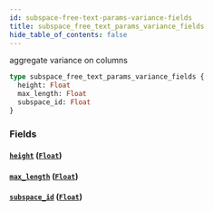 ```yaml
---
id: subspace-free-text-params-variance-fields
title: subspace_free_text_params_variance_fields
hide_table_of_contents: false
---
```


aggregate variance on columns

```graphql
type subspace_free_text_params_variance_fields {
  height: Float
  max_length: Float
  subspace_id: Float
}
```

### Fields

#### [`height`](#) ([`Float`](../scalars/float))

#### [`max_length`](#) ([`Float`](../scalars/float))

#### [`subspace_id`](#) ([`Float`](../scalars/float))
